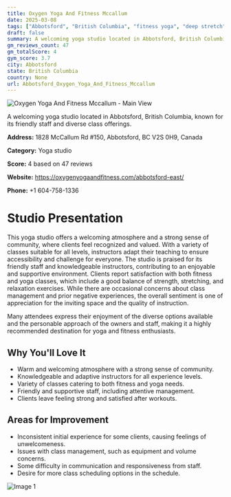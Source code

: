 ```yaml
---
title: Oxygen Yoga And Fitness Mccallum
date: 2025-03-08
tags: ["Abbotsford", "British Columbia", "fitness yoga", "deep stretch", "relaxation yoga", "welcoming atmosphere", "community-focused", "Abbotsford"]  
draft: false
summary: A welcoming yoga studio located in Abbotsford, British Columbia, known for its friendly staff and diverse class offerings.
gm_reviews_count: 47
gm_totalScore: 4
gym_score: 3.7
city: Abbotsford
state: British Columbia
country: None
url: Abbotsford_Oxygen_Yoga_And_Fitness_Mccallum
---
```


<div className="aspect-[16/9] relative my-8">
  <img 
    src="https://streetviewpixels-pa.googleapis.com/v1/thumbnail?panoid=1BFMcCTsVydyyIv1_RLVHg&cb_client=maps_sv.tactile.gps&w=203&h=100&yaw=210.56175&pitch=0&thumbfov=100"
    alt="Oxygen Yoga And Fitness Mccallum - Main View"
    className="object-cover absolute inset-0 w-full h-full rounded-lg"
  />
</div>

A welcoming yoga studio located in Abbotsford, British Columbia, known for its friendly staff and diverse class offerings.

**Address:** 1828 McCallum Rd #150, Abbotsford, BC V2S 0H9, Canada

**Category:** Yoga studio

**Score:** 4 based on 47 reviews

**Website:** https://oxygenyogaandfitness.com/abbotsford-east/

**Phone:** +1 604-758-1336

# Studio Presentation

This yoga studio offers a welcoming atmosphere and a strong sense of community, where clients feel recognized and valued. With a variety of classes suitable for all levels, instructors adapt their teaching to ensure accessibility and challenge for everyone. The studio is praised for its friendly staff and knowledgeable instructors, contributing to an enjoyable and supportive environment. Clients report satisfaction with both fitness and yoga classes, which include a good balance of strength, stretching, and relaxation exercises. While there are occasional concerns about class management and prior negative experiences, the overall sentiment is one of appreciation for the inviting space and the quality of instruction.

Many attendees express their enjoyment of the diverse options available and the personable approach of the owners and staff, making it a highly recommended destination for yoga and fitness enthusiasts.

## Why You'll Love It

- Warm and welcoming atmosphere with a strong sense of community.
- Knowledgeable and adaptive instructors for all experience levels.
- Variety of classes catering to both fitness and yoga needs.
- Friendly and supportive staff, including attentive management.
- Clients leave feeling strong and satisfied after workouts.

## Areas for Improvement

- Inconsistent initial experience for some clients, causing feelings of unwelcomeness.
- Issues with class management, such as equipment and volume concerns.
- Some difficulty in communication and responsiveness from staff.
- Desire for more class scheduling options in the schedule.

<div className="grid grid-cols-1 xl:grid-cols-2 gap-4 my-8">
<div className="aspect-[4/3] relative"><img src="https://lh5.googleusercontent.com/p/AF1QipOQS-EUy93u_n4MWV67PG6n7Mrxv4pYePpcdDza=w1920-h1080-k-no" alt="Image 1" className="object-cover absolute inset-0 w-full h-full rounded-lg" /></div>
</div>